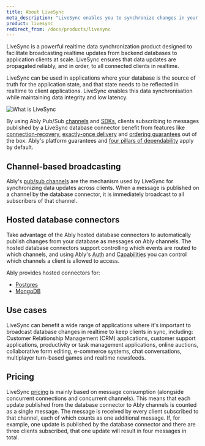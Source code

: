 ```yaml
---
title: About LiveSync
meta_description: "LiveSync enables you to synchronize changes in your database to application clients at scale."
product: livesync
redirect_from: /docs/products/livesync
---
```


LiveSync is a powerful realtime data synchronization product designed to facilitate broadcasting realtime updates from backend databases to application clients at scale. LiveSync ensures that data updates are propagated reliably, and in order, to all connected clients in realtime.

LiveSync can be used in applications where your database is the source of truth for the application state, and that state needs to be reflected in realtime to client applications. LiveSync enables this data synchronisation while maintaining data integrity and low latency.

![What is LiveSync](@content/diagrams/what-is-livesync.png)

By using Ably Pub/Sub [channels](https://ably.com/solutions/channels) and [SDKs](/docs/sdks), clients subscribing to messages published by a LiveSync database connector benefit from features like [connection-recovery](/docs/connect/states), [exactly-once delivery](/docs/achieving-exactly-once-message-processing-with-ably) and [ordering guarantees](https://faqs.ably.com/reliable-message-ordering-for-connected-clients) out of the box. Ably's platform guarantees and [four pillars of dependability](https://ably.com/four-pillars-of-dependability) apply by default.

## Channel-based broadcasting <a id="channel-based-broadcasting"/>

Ably's [pub/sub channels](/docs/channels) are the mechanism used by LiveSync for synchronizing data updates across clients. When a message is published on a channel by the database connector, it is immediately broadcast to all subscribers of that channel.

## Hosted database connectors <a id="hosted"/>

Take advantage of the Ably hosted database connectors to automatically publish changes from your database as messages on Ably channels. The hosted database connectors support controlling which events are routed to which channels, and using Ably's [Auth](/docs/auth) and [Capabilities](/docs/auth/capabilities) you can control which channels a client is allowed to access.

Ably provides hosted connectors for:
* [Postgres](/docs/livesync/postgres)
* [MongoDB](/docs/livesync/mongodb)

## Use cases <a id="use-cases"/>

LiveSync can benefit a wide range of applications where it's important to broadcast database changes in realtime to keep clients in sync, including: Customer Relationship Management (CRM) applications, customer support applications, productivity or task management applications, online auctions, collaborative form editing, e-commerce systems, chat conversations, multiplayer turn-based games and realtime newsfeeds.

## Pricing <a id="pricing"/>

LiveSync [pricing](https://ably.com/pricing) is mainly based on message consumption (alongside concurrent connections and concurrent channels). This means that each update published from the database connector to Ably channels is counted as a single message. The message is received by every client subscribed to that channel, each of which counts as one additional message. If, for example, one update is published by the database connector and there are three clients subscribed, that one update will result in four messages in total.
